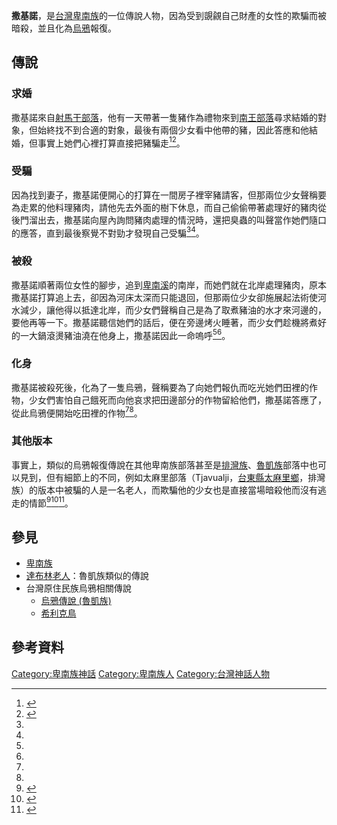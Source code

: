 '''撒基諾'''，是[[台灣|台灣]][[卑南族|卑南族]]的一位傳說人物，因為受到覬覦自己財產的女性的欺騙而被暗殺，並且化為[[烏鴉|烏鴉]]報復。
==傳說==
===求婚===
撒基諾來自[[射馬干部落|射馬干部落]]，他有一天帶著一隻豬作為禮物來到[[南王部落|南王部落]]尋求結婚的對象，但始終找不到合適的對象，最後有兩個少女看中他帶的豬，因此答應和他結婚，但事實上她們心裡打算直接把豬騙走<ref name="卑南族神話與傳說">{{cite book|last=|first=|date=2003-09-01|title=卑南族神話與傳說|url=https://www.books.com.tw/products/0010232851|location=|publisher=晨星|page=|isbn=9574554775|author=達西烏拉彎‧畢馬|access-date=2021-04-04|archive-date=2019-08-06|archive-url=https://web.archive.org/web/20190806062703/https://www.books.com.tw/products/0010232851|dead-url=no}}</ref><ref name="原住民神話故事全集2">{{cite book|last=|first=|date=2002-01-01|title=原住民神話故事全集2|url=https://www.sanmin.com.tw/Product/index/000296380|location=|publisher=漢藝色研|page=|isbn=9789576224508|author=林道生|access-date=2021-04-04|archive-date=2020-11-26|archive-url=https://web.archive.org/web/20201126224249/https://www.sanmin.com.tw/Product/index/000296380|dead-url=no}}</ref>。
===受騙===
因為找到妻子，撒基諾便開心的打算在一間房子裡宰豬請客，但那兩位少女聲稱要為走累的他料理豬肉，請他先去外面的樹下休息，而自己偷偷帶著處理好的豬肉從後門溜出去，撒基諾向屋內詢問豬肉處理的情況時，還把臭蟲的叫聲當作她們隨口的應答，直到最後察覺不對勁才發現自己受騙<ref name="卑南族神話與傳說"/><ref name="原住民神話故事全集2"/>。
===被殺===
撒基諾順著兩位女性的腳步，追到[[卑南溪|卑南溪]]的南岸，而她們就在北岸處理豬肉，原本撒基諾打算追上去，卻因為河床太深而只能退回，但那兩位少女卻施展起法術使河水減少，讓他得以抵達北岸，而少女們聲稱自己是為了取煮豬油的水才來河邊的，要他再等一下。撒基諾聽信她們的話后，便在旁邊烤火睡著，而少女們趁機將煮好的一大鍋滾燙豬油澆在他身上，撒基諾因此一命嗚呼<ref name="卑南族神話與傳說"/><ref name="原住民神話故事全集2"/>。
===化身===
撒基諾被殺死後，化為了一隻烏鴉，聲稱要為了向她們報仇而吃光她們田裡的作物，少女們害怕自己餓死而向他哀求把田邊部分的作物留給他們，撒基諾答應了，從此烏鴉便開始吃田裡的作物<ref name="卑南族神話與傳說"/><ref name="原住民神話故事全集2"/>。

===其他版本===
事實上，類似的烏鴉報復傳說在其他卑南族部落甚至是[[排灣族|排灣族]]、[[魯凱族|魯凱族]]部落中也可以見到，但有細節上的不同，例如太麻里部落（Tjavualji，[[台東縣|台東縣]][[太麻里鄉|太麻里鄉]]，排灣族）的版本中被騙的人是一名老人，而欺騙他的少女也是直接當場暗殺他而沒有逃走的情節<ref name="番族慣習調查報告書第五卷排灣族．第二卷">{{cite book|last=|first=|date=2003-10-01|title=番族慣習調查報告書第二卷阿美族、卑南族|url=https://tm.ncl.edu.tw/article?u=022_004_00003743&lang=chn|location=|publisher=中央研究院民族所|page=|isbn=9789576717352|author=臺灣總督府臨時臺灣舊慣調查會|access-date=2021-04-04|archive-date=2021-01-28|archive-url=https://web.archive.org/web/20210128064743/https://tm.ncl.edu.tw/article?u=022_004_00003743&lang=chn|dead-url=no}}</ref><ref name="卑南族神話故事集錦">{{cite book|last=|first=|date=1994-06-01|title=卑南族神話故事集錦|url=https://www.govbooks.com.tw/books/10929|location=|publisher=臺東縣政府文化局|page=|isbn=|author=林豪勳 / 陳光榮|access-date=2020-06-30|archive-date=2020-03-17|archive-url=https://web.archive.org/web/20200317232300/https://www.govbooks.com.tw/books/10929|dead-url=no}}</ref><ref name="魯凱族神話與傳說">{{cite book |author=[[達西烏拉彎‧畢馬|達西烏拉彎‧畢馬]](田哲益) |title=《魯凱族神話與傳說》 |url=https://www.books.com.tw/products/0010228711?sloc=main |publisher=[[晨星|晨星]] |year=2003-08-01 |isbn=9789574554768 |access-date=2021-04-21 |archive-date=2021-04-09 |archive-url=https://web.archive.org/web/20210409232216/https://www.books.com.tw/products/0010228711?sloc=main |dead-url=no }}</ref>。

==參見==
*[[卑南族|卑南族]]
*[[達布林老人|達布林老人]]：魯凱族類似的傳說
*台灣原住民族烏鴉相關傳說
**[[烏鴉傳說_(魯凱族)|烏鴉傳說 (魯凱族)]]
**[[希利克鳥|希利克鳥]]

==參考資料==
{{reflist}}

[[Category:卑南族神話|Category:卑南族神話]]
[[Category:卑南族人|Category:卑南族人]]
[[Category:台灣神話人物|Category:台灣神話人物]]